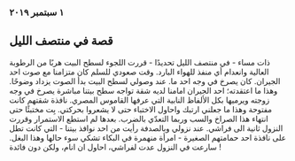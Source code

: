 ###  ١ سبتمبر ٢٠١٩ 
## قصة في منتصف الليل

ذات مساء - في منتصف الليل تحديدًا - قررت اللجوء لسطح البيت هربًا من الرطوبة العالية
وانعدام أي منفذ للهواء البارد. وقت صعودي للسلم كان متزامنا مع صوت احد الجيران.
كان يصرخ في وجه احد ما. عند وصولي لسطح البيت بدأ الصوت يزداد وضوحًا.
وهذا ما اعتقدته؛ احد الجيران امامنا لديه شقة تواجه سطح بيتنا مباشرة
يصرخ في وجه زوجته ويرميها بكل الألفاظ النابية التي عرفها القاموس المصري.
نافذة شقتهم كانت مفتوحة وهذا ما جعلني ارتبك واحاول الاختباء حتى لا يشعروا بحركتي.
بِت مختبئًا حتى انتهاء هذا الصراخ والسب وربما التعدّي بالضرب.
بعدها لم استطع الاستمرار وقررت النزول ثانية الى فراشي.
عند نزولي وبالصدفة رأيت من احد نوافذ بيتنا - التي كانت تطل على نافذة احد حمامتهم الصغيرة -
امرأة منهمرة في البكاء تشكي سوء حالها وهذا البغل. سارعت في النزول عدت لفراشي، احاول ان انام، ولكن دون فائدة !
